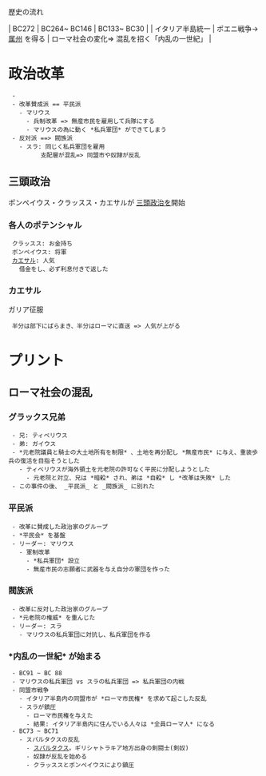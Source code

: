 歴史の流れ

| BC272            | BC264~ BC146                 | BC133~ BC30                                        |
| イタリア半島統一 | ポエニ戦争-> [[属州]] を得る | ローマ社会の変化=> 混乱を招く「内乱の一世紀」      |


= 政治改革 =
  - 
  - 改革賛成派 == 平民派
    - マリウス
      - 兵制改革 => 無産市民を雇用して兵隊にする
      - マリウスの為に動く *私兵軍団* ができてしまう
  - 反対派 ==> 閥族派
    - スラ: 同じく私兵軍団を雇用
          支配層が混乱=> 同盟市や奴隷が反乱

== 三頭政治 ==

ポンペイウス・クラッスス・カエサルが [[三頭政治]]を開始

=== 各人のポテンシャル ===
  クラッスス: お金持ち
  ポンペイウス: 将軍
  [[カエサル]]: 人気
    借金をし、必ず利息付きで返した

=== カエサル ===

ガリア征服
  半分は部下にばらまき、半分はローマに直送 => 人気が上がる


= プリント =

== ローマ社会の混乱 ==

=== グラックス兄弟 ===
  - 兄: ティベリウス
  - 弟: ガイウス
  - *元老院議員と騎士の大土地所有を制限* 、土地を再分配し *無産市民* に与え、重装歩兵の復活を目指そうとした
    - ティベリウスが海外領土を元老院の許可なく平民に分配しようとした
      - 元老院と対立、兄は *暗殺* され、弟は *自殺* し *改革は失敗* した
  - この事件の後、 _平民派_ と _閥族派_ に別れた

=== 平民派 ===

  - 改革に賛成した政治家のグループ
  - *平民会* を基盤
  - リーダー: マリウス
    - 軍制改革
      - *私兵軍団* 設立
      - 無産市民の志願者に武器を与え自分の軍団を作った

=== 閥族派 ===

  - 改革に反対した政治家のグループ
  - *元老院の権威* を重んじた
  - リーダー: スラ
    - マリウスの私兵軍団に対抗し、私兵軍団を作る

=== *内乱の一世紀* が始まる ===

  - BC91 ~ BC 88
  - マリウスの私兵軍団 vs スラの私兵軍団 => 私兵軍団の内戦
  - 同盟市戦争
    - イタリア半島内の同盟市が *ローマ市民権* を求めて起こした反乱
    - スラが鎮圧
      - ローマ市民権を与えた
      - 結果: イタリア半島内に住んでいる人々は *全員ローマ人* になる
  - BC73 ~ BC71
    - スパルタクスの反乱
      - [[スパルタクス]]。ギリシャトラキア地方出身の剣闘士(剣奴)
      - 奴隷が反乱を始める
      - クラッススとポンペイウスにより鎮圧
